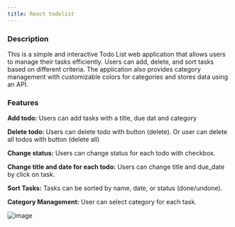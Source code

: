 ```yaml
---
title: React todolist
---
```



<a href="/Rapport-de-formation/technologies/react">
<Badge text="REACT" variant="note" />
</a>

<a href="/Rapport-de-formation/technologies/css">
<Badge text="CSS" variant="note" />
</a>

### Description
This is a simple and interactive Todo List web application that allows users to manage their tasks efficiently.
Users can add, delete, and sort tasks based on different criteria.
The application also provides category management with customizable colors for categories and stores data using an API.

### Features
**Add todo:** Users can add tasks with a title, due dat and category

**Delete todo:** Users can delete todo with button (delete). Or user can delete all todos with button (delete all)

**Change status:** Users can change status for each todo with checkbox.

**Change title and date for each todo:** Users can change title and due_date by click on task.

**Sort Tasks:** Tasks can be sorted by name, date, or status (done/undone).

**Category Management:** User can select category for each task.


![image](/Rapport-de-formation/react-todolist.png)
